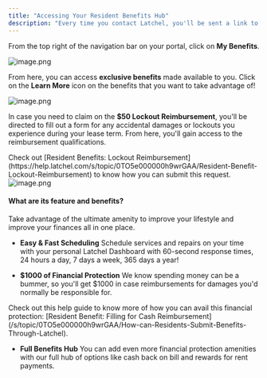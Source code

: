 ```yaml
---
title: "Accessing Your Resident Benefits Hub"
description: "Every time you contact Latchel, you'll be sent a link to access your online portal. Latchel offers wide range of popular benefits you can choose from to enhance your resident experience. Here's how you can access your Resident Benefits Hub."
---
```


From the top right of the navigation bar on your portal, click on **My Benefits**.

<Frame>
  <img src="/images/rtaImage-1-18.jpg" alt="image.png" />
</Frame>

From here, you can access **exclusive benefits** made available to you. Click on the **Learn More** icon on the benefits that you want to take advantage of!

<Frame>
  <img src="/images/rtaImage-1-19.jpg" alt="image.png" />
</Frame>

In case you need to claim on the **\$50 Lockout Reimbursement**, you'll be directed to fill out a form for any accidental damages or lockouts you experience during your lease term. From here, you'll gain access to the reimbursement qualifications. &#x20;

<Tip>
  Check out [Resident Benefits: Lockout Reimbursement](https://help.latchel.com/s/topic/0TO5e000000h9wrGAA/Resident-Benefit-Lockout-Reimbursement) to know how you can submit this request.
</Tip>

<Frame>
  <img src="/images/rtaImage-1-20.jpg" alt="image.png" />
</Frame>

#### What are its feature and benefits?

Take advantage of the ultimate amenity to improve your lifestyle and improve your finances all in one place.

* **Easy & Fast Scheduling**
  Schedule services and repairs on your time with your personal Latchel Dashboard with 60-second response times, 24 hours a day, 7 days a week, 365 days a year!

* **\$1000 of Financial Protection** We know spending money can be a bummer, so you'll get \$1000 in case reimbursements for damages you'd normally be responsible for.

<Tip>
  Check out this help guide to know more of how you can avail this financial protection: [Resident Benefit: Filling for Cash Reimbursement](/s/topic/0TO5e000000h9wrGAA/How-can-Residents-Submit-Benefits-Through-Latchel).
</Tip>

* **Full Benefits Hub**
  You can add even more financial protection amenities with our full hub of options like cash back on bill and rewards for rent payments.